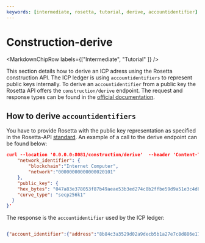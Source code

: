 ```yaml
---
keywords: [intermediate, rosetta, tutorial, derive, accountidentifier]
---
```



# Construction-derive

<MarkdownChipRow labels={["Intermediate", "Tutorial" ]} />



This section details how to derive an ICP adress using the Rosetta construction API. 
The ICP ledger is using `accountidentifiers` to represent public keys internally. To derive an `accountidentifier` from a public key the Rosetta API offers the `construction/derive` endpoint. 
The request and response types can be found in the [official documentation](https://docs.cdp.coinbase.com/mesh/reference/constructionderive).

## How to derive `accountidentifiers`
You have to provide Rosetta with the public key representation as specified in the Rosetta-API [standard](https://docs.cdp.coinbase.com/mesh/reference/constructionderive). 
An example of a call to the derive endpoint can be found below:

```json
curl --location '0.0.0.0:8081/construction/derive'  --header 'Content-Type: application/json' --data '{
    "network_identifier": {
        "blockchain":"Internet Computer",
        "network":"00000000000000020101"
    },
    "public_key": {
    "hex_bytes": "047a83e378053f87b49aeae53b3ed274c8b2ffbe59d9a51e3c4d850ca8ac1684f7131b778317c0db04de661c7d08321d60c0507868af41fe3150d21b3c6c757367",
    "curve_type": "secp256k1"
  }
}'
```

The response is the `accountidentifier` used by the ICP ledger:

```json

{"account_identifier":{"address":"8b84c3a3529d02a9decb5b1a27e7c8d886e17e07ea0a538269697ef09c2a27b4"}}⏎                                                                                                                  
```